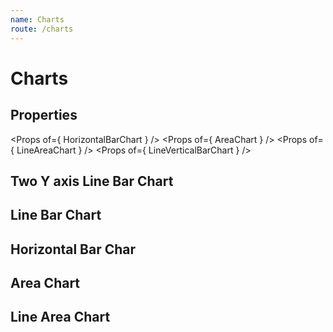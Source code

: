 ```yaml
---
name: Charts
route: /charts
---
```



# Charts

## Properties
<Props of={ HorizontalBarChart } />
<Props of={ AreaChart } />
<Props of={ LineAreaChart } />
<Props of={ LineVerticalBarChart } />

## Two Y axis Line Bar Chart
<Playground>
    <TwoYAxisLineBarChart
        width={ 600 }
        barsInfo={ [ 
            { 
                title: 'Preventivas',
                color: '#487086'
            },
            {
                title: 'Corretivas',
                color: '#87C4CB'
            },
            {
                title: 'Total',
                color: '#E97551',
            }
        ] }
        data={ [
            [
                ['aaa', 10000], ['bbb', 200000], ['ccc', 300000],['ddd', 5000]
            ], 
            [
                ['aaa', 20000], ['bbb', 30000], ['ccc', 20000], ['ddd', 5000]
            ], 
            [
                ['aaa', 200000],['bbb', 500000], ['ccc', 600000], ['ddd', 800000]
            ]
        ] }
    />
</Playground>


## Line Bar Chart
<Playground>
    <LineVerticalBarChart
        yTitle='(R$) Custo total'
        barsInfo={ [ 
            { 
                title: 'Preventivas',
                color: '#9F88FB'
            },
            {
                title: 'Corretivas',
                color: '#30D2D6'
            },
            {
                title: 'Total',
                color: '#F09B1B',
            }
        ] }
        data={ [
            [ 
                ['2019-01-01 14:01', 10],
                ['2019-02-01 14:01', 20],
                ['2019-03-01 14:01', 30],
                ['2019-04-01 14:01', 40],
                ['2019-05-01 14:01', 50],
                ['2019-06-01 14:01', 60]
            ],
            [ 
                ['2019-01-01 14:01', 10],
                ['2019-02-01 14:01', 25],
                ['2019-03-01 14:01', 12],
                ['2019-04-01 14:01', 40],
                ['2019-05-01 14:01', 50],
                ['2019-06-01 14:01', 60]
            ],
            [ 
                ['2019-01-01 14:01', 100],
                ['2019-02-01 14:01', 110],
                ['2019-03-01 14:01', 120],
                ['2019-04-01 14:01', 130],
                ['2019-05-01 14:01', 140],
                ['2019-06-01 14:01', 150]
            ]
        ] }
    />
</Playground>


## Horizontal Bar Char
<Playground>
    <HorizontalBarChart 
        percent
        animation
        width={ 600 }
        yToolTip='Equipamento: '
        xToolTip='Disponibilidade: '
        data={ [ [3,"NG 361"],[5,"NG 362"],[55,"NG 364"] ] } 
    />
</Playground>

## Area Chart 
<Playground>
    <AreaChart 
        areaColor='blue'
        areaOpacity={ 0.5 }
        width={ 600 }
        xTickAngle={ 0 }
        xTitle='period'
        yTooltipLegend='Quantidade'
        xTooltipLegend='Data' 
        yDomain={ [0, 300] }
        yTitle='quantity'
        data={ 
            [ 
                ['2019-09-01', 9.1111111111],
                ['2019-09-02', 110],
                ['2019-09-03', 120],
                ['2019-09-04', 298],
                ['2019-09-05', 299],
                ['2019-09-06', 160],
                ['2019-09-07', 16]
            ] 
        } 
    />
</Playground>

## Line Area Chart
<Playground>
    <LineAreaChart 
        areaColor='green'
        lineColor='green'
        areaOpacity={ 0.5 }
        width={ 600 }
        yDataType='percent'
        xTickAngle={ 0 }
        xTitle='period'
        yTitle='percentage'
        referenceLine={ 3 } 
        referenceColor='green'
        referenceLegend='mark'
        yTooltipLegend='Porcentagem'    
        xTooltipLegend='Período'
        data={ 
            [ 
                ['2019-01-01 14:01', 9.11],
                ['2019-02-01 14:01', 11],
                ['2019-03-01 14:01', 12],
                ['2019-04-01 14:01', 12],
                ['2019-05-01 14:01', 13]
            ] 
        } 
    />
</Playground>
